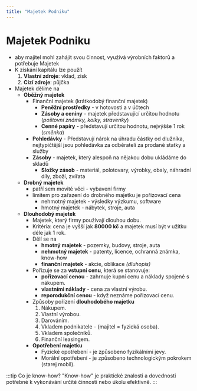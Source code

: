 ```yaml
---
title: "Majetek Podniku"
---
```


# Majetek Podniku
- aby majitel mohl zahájit svou činnost, využívá výrobních faktorů a potřebuje Majetek
- K získání kapitálu lze použít
    1. **Vlastní zdroje**: vklad, zisk
    1. **Cizí zdroje**: půjčka
- Majetek dělíme na
    - **Oběžný majetek**
        - Finanční majetek (krátkodobý finanční majetek)
            - **Peněžní prostředky** - v hotovosti a v účtech
            - **Zásoby a ceniny** - majetek představující určitou hodnotu (*poštovní známky, kolky, stravenky*)
            - **Cenné papíry** - představují určitou hodnotu, nejvýšše 1 rok (*směnka*)
        - **Pohledávky** - Představují nárok na úhradu částky od dlužníka, nejtypičtější jsou pohledávka za odběrateli za prodané statky a služby
        - **Zásoby** - majetek, který alespoň na nějakou dobu ukládáme do skladů
            - **Složky zásob** - materiál, polotovary, výrobky, obaly, náhradní díly, zboží, zvířata
    - **Drobný majetek**
        - patří sem movité věci - vybavení firmy
        - limitem pro zařazení do drobného majetku je pořizovací cena
            - nehmotný majetek - výsledky výzkumu, software
            - hmotný majetek - nábytek, stroje, auta
    - **Dlouhodobý majetek** 
        - Majetek, který firmy používají dlouhou dobu.
        - Kritéria: cena je vyšší jak **80000 kč** a majetek musí být v užitku déle jak 1 rok. 
        - Dělí se na
            - **hmotný majetek** - pozemky, budovy, stroje, auta
            - **nehmotný majetek** - patenty, licence, ochranná známka, know-how
            - **finanční majetek** - akcie, oblikace *(dluhopis)*
        - Pořizuje se za **vstupní cenu**, která se stanovuje:
            - **pořizovací cenou** - zahrnuje kupní cenu a náklady spojené s nákupem.
            - **vlastními náklady** - cena za vlastní výrobu.
            - **reporodukční cenou** - když neznáme pořizovací cenu.
        - Způsoby pořízení **dlouhodobého majetku**
            1. Nákupem.
            1. Vlastní výrobou.
            1. Darováním.
            1. Vkladem podnikatele - (majitel = fyzická osoba).
            1. Vkladem společníků.
            1. Finanční leasingem.
        - **Opotřebení majetku**
            - Fyzické opotřebení - je způsobeno fyzikálními jevy.   
            - Morální opotřebení - je způsobeno technologickým pokrokem (starej mobil).

:::tip Co je know-how?
"Know-how" je praktické znalosti a dovednosti potřebné k vykonávání určité činnosti nebo úkolu efektivně.
:::